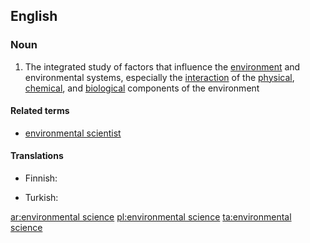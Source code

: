 ==English==

===Noun===
{{wikipedia}}
{{en-noun}}

# The integrated study of factors that influence the [[environment]] and environmental systems, especially the [[interaction]] of the [[physical]], [[chemical]], and [[biological]] components of the environment

====Related terms====
* [[environmental scientist]]

====Translations====
{{trans-top|integrated study of environment}}
* Finnish: {{t|fi|ympäristötiede}}
{{trans-mid}}
* Turkish: {{t+|tr|çevre bilimi}}
{{trans-bottom}}

[[ar:environmental science]]
[[pl:environmental science]]
[[ta:environmental science]]